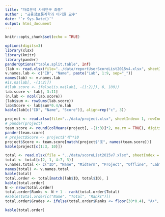 ```yaml
---
title: "자료분석 사례연구 최종"
author : "금융정보통계학과 이기원 교수"
date: "`r Sys.Date()`"
output: html_document
---
```


```r
knitr::opts_chunk$set(echo = TRUE)
```

<!--## Lab Assignment-->

```r
options(digits=3)
library(xlsx)
library(knitr)
library(pander)
panderOptions("table.split.table", Inf)
(lab <- read.xlsx(file="../data/reportUserScoreList2015v4.xlsx", sheetIndex = 1, rowIndex = 2:32, colIndex = c(3:4, 6:14), header = TRUE, colClasses = c(rep("character", 2),  rep("numeric", 9))))
v.names.lab <- c("ID", "Name", paste("Lab", 1:9, sep="_"))
names(lab) <- v.names.lab
#is.na(lab[, -(1:2)])
#(lab.score <- ifelse(is.na(lab[, -(1:2)]), 0, 100))
lab.score <- lab[, 3:11]
(n.lab <- ncol(lab.score))
(lab$sum <- rowSums(lab.score))
lab$Score <- lab$sum*0.4/n.lab
kable(lab[c("ID", "Name", "Score")], align=rep("c", 3))
```

<!--### Team Projects-->

```r
project <- read.xlsx(file="../data/project.xlsx", sheetIndex= 1, rowIndex = 2:31, colIndex = 2:10, colClasses = c(rep("character", 3), rep("numeric", 6)))
# pander(project)
team.score <- round(colMeans(project[, -(1:3)]*2, na.rm = TRUE), digits = 2)
pander(team.score)
# project$Score <- project$"계"*10
project$Score <- team.score[match(project$"조", names(team.score))]
kable(project[c(1:3, 10)])
```

<!--## Total Scores-->

```r
total <- read.xlsx(file = "../data/scoreList2015v7.xlsx", sheetIndex = 1, rowIndex = 3:33, colIndex = 2:8, colClasses = c(rep("character", 2), rep("numeric", 5)), header = TRUE)
total <- total[c(2, 1, 4:7, 3)]
v.names.total <- c("ID", "Name", "Midterm", "Project", "Offline", "Lab", "Total")
names(total) <- v.names.total
kable(total)
total.order <- total[match(lab$ID, total$ID), ]
kable(total.order)
N <- nrow(total.order)
total.order$Ranks <- N + 1 - rank(total.order$Total)
#kable(total.order[c("Name", "Total", "Ranks")])
total.order$Grades <- ifelse(total.order$Ranks <= floor(30*0.4), "A+", ifelse(total.order$Ranks <= floor(30*0.7), "B+", "C+"))
```

```r
kable(total.order)
```
